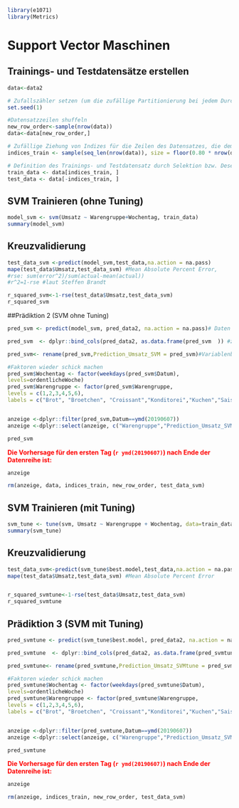 
```r

library(e1071)
library(Metrics)

```


# Support Vector Maschinen


## Trainings- und Testdatensätze erstellen

```r
data<-data2

# Zufallszähler setzen (um die zufällige Partitionierung bei jedem Durchlauf gleich zu halten)
set.seed(1)

#Datensatzzeilen shuffeln
new_row_order<-sample(nrow(data))
data<-data[new_row_order,]

# Zufällige Ziehung von Indizes für die Zeilen des Datensatzes, die dem Traininsdatensatz zugeordnet werden, Umfang: 80% (im Moment 10%)
indices_train <- sample(seq_len(nrow(data)), size = floor(0.80 * nrow(data)))

# Definition des Trainings- und Testdatensatz durch Selektion bzw. Deselektion der entsprechenden Datenzeilen 
train_data <- data[indices_train, ]
test_data <- data[-indices_train, ]


```

## SVM Trainieren (ohne Tuning)

```r
model_svm <- svm(Umsatz ~ Warengruppe+Wochentag, train_data)
summary(model_svm)
```

## Kreuzvalidierung 

```r
test_data_svm <-predict(model_svm,test_data,na.action = na.pass) 
mape(test_data$Umsatz,test_data_svm) #Mean Absolute Percent Error, 
#rse: sum(error^2)/sum(actual-mean(actual))
#r^2=1-rse #laut Steffen Brandt

r_squared_svm<-1-rse(test_data$Umsatz,test_data_svm)
r_squared_svm 
```

##Prädiktion 2 (SVM ohne Tuning)

```r

pred_svm <- predict(model_svm, pred_data2, na.action = na.pass)# Daten Vorhersagen

pred_svm  <- dplyr::bind_cols(pred_data2, as.data.frame(pred_svm  )) #zusammenfügen

pred_svm<- rename(pred_svm,Prediction_Umsatz_SVM = pred_svm)#Variablenbenennung anpassen

#Faktoren wieder schick machen
pred_svm$Wochentag <- factor(weekdays(pred_svm$Datum),
levels=ordentlicheWoche)
pred_svm$Warengruppe <- factor(pred_svm$Warengruppe,
levels = c(1,2,3,4,5,6),
labels = c("Brot", "Broetchen", "Croissant","Konditorei","Kuchen","Saisonbrote"))


anzeige <-dplyr::filter(pred_svm,Datum==ymd(20190607))
anzeige <-dplyr::select(anzeige, c("Warengruppe","Prediction_Umsatz_SVM"))

pred_svm
```

[**Die Vorhersage für den ersten Tag (`r ymd(20190607)`) nach Ende der Datenreihe ist:**]{style="color: red;"}

```r
anzeige

rm(anzeige, data, indices_train, new_row_order, test_data_svm)
```


## SVM Trainieren (mit Tuning)
```r
svm_tune <- tune(svm, Umsatz ~ Warengruppe + Wochentag, data=train_data,ranges = list(epsilon = seq(0.2,1,0.1), cost = 2^(2:3))) 
summary(svm_tune)

```

## Kreuzvalidierung
```r
test_data_svm<-predict(svm_tune$best.model,test_data,na.action = na.pass)
mape(test_data$Umsatz,test_data_svm) #Mean Absolute Percent Error


r_squared_svmtune<-1-rse(test_data$Umsatz,test_data_svm)
r_squared_svmtune
```

## Prädiktion 3 (SVM mit Tuning)


```r


pred_svmtune <- predict(svm_tune$best.model, pred_data2, na.action = na.pass)# Daten Vorhersagen

pred_svmtune  <- dplyr::bind_cols(pred_data2, as.data.frame(pred_svmtune)) #zusammenfügen

pred_svmtune<- rename(pred_svmtune,Prediction_Umsatz_SVMtune = pred_svmtune)#Variablenbenennung anpassen

#Faktoren wieder schick machen
pred_svmtune$Wochentag <- factor(weekdays(pred_svmtune$Datum),
levels=ordentlicheWoche)
pred_svmtune$Warengruppe <- factor(pred_svmtune$Warengruppe,
levels = c(1,2,3,4,5,6),
labels = c("Brot", "Broetchen", "Croissant","Konditorei","Kuchen","Saisonbrote"))


anzeige <-dplyr::filter(pred_svmtune,Datum==ymd(20190607))
anzeige <-dplyr::select(anzeige, c("Warengruppe","Prediction_Umsatz_SVMtune"))

pred_svmtune

```


[**Die Vorhersage für den ersten Tag (`r ymd(20190607)`) nach Ende der Datenreihe ist:**]{style="color: red;"}


```r
anzeige

rm(anzeige, indices_train, new_row_order, test_data_svm)
```